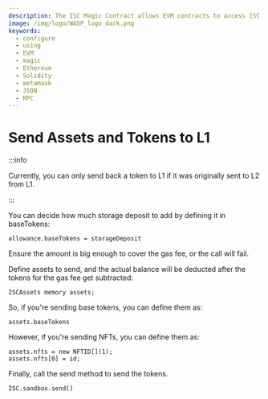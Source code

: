 ```yaml
---
description: The ISC Magic Contract allows EVM contracts to access ISC functionality.
image: /img/logo/WASP_logo_dark.png
keywords:
  - configure
  - using
  - EVM
  - magic
  - Ethereum
  - Solidity
  - metamask
  - JSON
  - RPC
---
```


# Send Assets and Tokens to L1

:::info

Currently, you can only send back a token to L1 if it was originally sent to L2 from L1.

:::

<AboutAccounts/>

You can decide how much storage deposit to add by defining it in baseTokens:

```solidity
allowance.baseTokens = storageDeposit
```

Ensure the amount is big enough to cover the gas fee, or the call will fail.

Define assets to send, and the actual balance will be deducted after the tokens for the gas fee get subtracted:

```solidity
ISCAssets memory assets;
```

So, if you're sending base tokens, you can define them as:

```solidity
assets.baseTokens
```

However, if you're sending NFTs, you can define them as:

```solidity
assets.nfts = new NFTID[](1);
assets.nfts[0] = id;
```

Finally, call the send method to send the tokens.

```solidity
ISC.sandbox.send()
```
